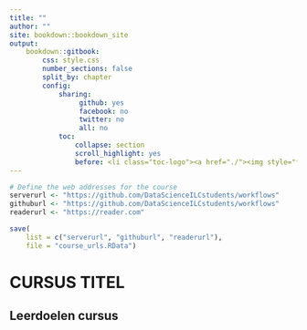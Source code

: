 ```yaml
---
title: ""
author: ""
site: bookdown::bookdown_site
output: 
    bookdown::gitbook:
        css: style.css
        number_sections: false
        split_by: chapter
        config:
            sharing:
                 github: yes
                 facebook: no
                 twitter: no
                 all: no
            toc:
                collapse: section
                scroll_highlight: yes
                before: <li class="toc-logo"><a href="./"><img style="float:left;" src="images/voorbeeldlogo2.png"></a> <h4 class=".paddingtitel ">DAUR1 </h2></li>
---
```


```r
# Define the web addresses for the course
serverurl <- "https://github.com/DataScienceILCstudents/workflows"
githuburl <- "https://github.com/DataScienceILCstudents/workflows"
readerurl <- "https://reader.com"

save(
    list = c("serverurl", "githuburl", "readerurl"), 
    file = "course_urls.RData")
```


# CURSUS TITEL

## Leerdoelen cursus

